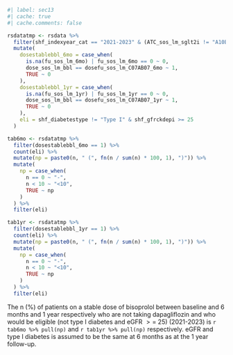 
```r
#| label: sec13
#| cache: true
#| cache.comments: false

rsdatatmp <- rsdata %>%
  filter(shf_indexyear_cat == "2021-2023" & (ATC_sos_lm_sglt2i != "A10BK01" | sos_lm_sglt2i == "No") & ATC_sos_lm_bbl == "C07AB07" & !is.na(shf_diabetestype) & !is.na(shf_gfrckdepi)) %>%
  mutate(
    dosestablebbl_6mo = case_when(
      is.na(fu_sos_lm_6mo) | fu_sos_lm_6mo == 0 ~ 0,
      dose_sos_lm_bbl == dosefu_sos_lm_C07AB07_6mo ~ 1,
      TRUE ~ 0
    ),
    dosestablebbl_1yr = case_when(
      is.na(fu_sos_lm_1yr) | fu_sos_lm_1yr == 0 ~ 0,
      dose_sos_lm_bbl == dosefu_sos_lm_C07AB07_1yr ~ 1,
      TRUE ~ 0
    ),
    eli = shf_diabetestype != "Type I" & shf_gfrckdepi >= 25
  )

tab6mo <- rsdatatmp %>%
  filter(dosestablebbl_6mo == 1) %>%
  count(eli) %>%
  mutate(np = paste0(n, " (", fn(n / sum(n) * 100, 1), ")")) %>%
  mutate(
    np = case_when(
      n == 0 ~ "-",
      n < 10 ~ "<10",
      TRUE ~ np
    )
  ) %>%
  filter(eli)

tab1yr <- rsdatatmp %>%
  filter(dosestablebbl_1yr == 1) %>%
  count(eli) %>%
  mutate(np = paste0(n, " (", fn(n / sum(n) * 100, 1), ")")) %>%
  mutate(
    np = case_when(
      n == 0 ~ "-",
      n < 10 ~ "<10",
      TRUE ~ np
    )
  ) %>%
  filter(eli)
```

The n (%) of patients on a stable dose of bisoprolol between baseline and 6 months and 1 year respectively
who are not taking dapagliflozin and who would be eligible (not type I diabetes and eGFR $>=$ 25) (2021-2023) is `r tab6mo %>% pull(np)` and `r tab1yr %>% pull(np)` respectively. eGFR and type I diabetes is assumed to be the same at 6 months as at the 1 year follow-up. 
